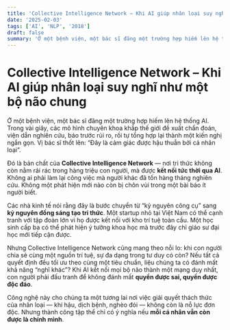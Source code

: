 ```yaml
---
title: 'Collective Intelligence Network – Khi AI giúp nhân loại suy nghĩ như một bộ não chung'
date: '2025-02-03'
tags: ['AI', 'NLP', '2018']
draft: false
summary: 'Ở một bệnh viện, một bác sĩ đăng một trường hợp hiếm lên hệ thống AI. Trong vài giây, các mô hình ch'
---
```


# Collective Intelligence Network – Khi AI giúp nhân loại suy nghĩ như một bộ não chung

Ở một bệnh viện, một bác sĩ đăng một trường hợp hiếm lên hệ thống AI. Trong vài giây, các mô hình chuyên khoa khắp thế giới đề xuất chẩn đoán, viện dẫn nghiên cứu, báo trước rủi ro, rồi tự tổng hợp lại thành một kiến nghị ngắn gọn. Vị bác sĩ thốt lên: “Đây là cảm giác được hậu thuẫn bởi cả nhân loại”.

Đó là bản chất của **Collective Intelligence Network** — nơi tri thức không còn nằm rải rác trong hàng triệu con người, mà được **kết nối tức thời qua AI**. Không ai phải làm lại công việc mà người khác đã tốn hàng tháng nghiên cứu. Không một phát hiện mới nào còn bị chôn vùi trong một bài báo ít người biết.

Các nhà kinh tế nói rằng đây là bước chuyển từ “kỷ nguyên công cụ” sang **kỷ nguyên đồng sáng tạo tri thức**. Một startup nhỏ tại Việt Nam có thể cạnh tranh với tập đoàn lớn vì họ được kết nối với kho trí tuệ toàn cầu. Một học sinh cấp ba có thể phát hiện ý tưởng khoa học mà trước đây chỉ giáo sư đại học mới tiếp cận được.

Nhưng Collective Intelligence Network cũng mang theo nỗi lo: khi con người chia sẻ cùng một nguồn trí tuệ, sự đa dạng trong tư duy có còn? Nếu tất cả quyết định đều tối ưu theo cùng một tiêu chuẩn, liệu chúng ta có đánh mất khả năng “nghĩ khác”? Khi AI kết nối mọi bộ não thành một mạng duy nhất, con người phải đấu tranh để không đánh mất **quyền được sai, quyền được độc đáo**.

Công nghệ này cho chúng ta một tương lai nơi việc giải quyết thách thức của nhân loại — khí hậu, dịch bệnh, nghèo đói — không còn là nỗ lực đơn độc. Nhưng thành công tập thể chỉ có ý nghĩa nếu **mỗi cá nhân vẫn còn được là chính mình**.